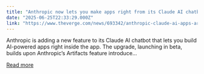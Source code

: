 ```yaml
---
title: "Anthropic now lets you make apps right from its Claude AI chatbot"
date: "2025-06-25T22:33:29.000Z"
link: "https://www.theverge.com/news/693342/anthropic-claude-ai-apps-artifact"
---
```


Anthropic is adding a new feature to its Claude AI chatbot that lets you build AI-powered apps right inside the app. The upgrade, launching in beta, builds upon Anthropic’s Artifacts feature introduce...

[Read more](https://www.theverge.com/news/693342/anthropic-claude-ai-apps-artifact)
